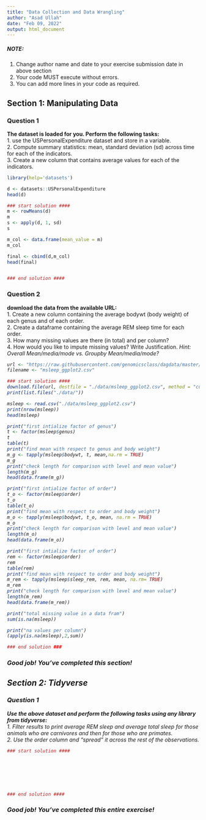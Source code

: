 ---
title: "Data Collection and Data Wrangling"
author: "Asad Ullah"
date: "Feb 09, 2022"
output: html_document
---

##### NOTE: 
1. Change author name and date to your exercise submission date in above section
2. Your code MUST execute without errors. 
3. You can add more lines in your code as required.

## Section 1: Manipulating Data

### Question 1 
**The dataset is loaded for you. Perform the following tasks:**  
1. use the USPersonalExpenditure dataset and store in a variable.  
2. Compute summary statistics: mean, standard deviation (sd) across time for each of the indicators.  
3. Create a new column that contains average values for each of the indicators.  


```{r }
library(help='datasets')
```


```{r }
d <- datasets::USPersonalExpenditure
head(d)
```

```{r }
### start solution ####
m <- rowMeans(d)
m
s <- apply(d, 1, sd)
s
```


```{r }
m_col <- data.frame(mean_value = m)
m_col
```


```{r }
final <- cbind(d,m_col)
head(final)
```


```{r }

```


```{r }
### end solution ####
```

### Question 2 
**download the data from the available URL:**  
1. Create a new column containing the average bodywt (body weight) of each genus and of each order.  
2. Create a dataframe containing the average REM sleep time for each order.  
3. How many missing values are there (in total) and per column?  
4. How would you like to impute missing values? Write Justification.  <i> Hint: Overall Mean/media/mode vs. Groupby Mean/media/mode?


```{r }
url <- "https://raw.githubusercontent.com/genomicsclass/dagdata/master/inst/extdata/msleep_ggplot2.csv"
filename <- "msleep_ggplot2.csv"
```


```{r }
### start solution ####
download.file(url, destfile = "./data/msleep_ggplot2.csv", method = "curl")
print(list.files("./data/"))

```


```{r }
msleep <- read.csv("./data/msleep_ggplot2.csv")
print(nrow(msleep))
head(msleep)
```


```{r }
print("first intialize factor of genus")
t <- factor(msleep$genus)
t
table(t)
print("find mean with respect to genus and body weight")
m_g <- tapply(msleep$bodywt, t, mean,na.rm = TRUE)
m_g
print("check length for comparison with level and mean value")
length(m_g)
head(data.frame(m_g))
```


```{r }
print("first intialize factor of order")
t_o <- factor(msleep$order)
t_o
table(t_o)
print("find mean with respect to order and body weight")
m_o <- tapply(msleep$bodywt, t_o, mean, na.rm = TRUE)
m_o
print("check length for comparison with level and mean value")
length(m_o)
head(data.frame(m_o))
```


```{r }
print("first intialize factor of order")
rem <- factor(msleep$order)
rem
table(rem)
print("find mean with respect to order and body weight")
m_rem <- tapply(msleep$sleep_rem, rem, mean, na.rm= TRUE)
m_rem
print("check length for comparison with level and mean value")
length(m_rem)
head(data.frame(m_rem))
```


```{r }
print("total missing value in a data fram")
sum(is.na(msleep))

print("na values per column")
(apply(is.na(msleep),2,sum))

### end solution ###
```

### Good job! You've completed this section!

## Section 2: Tidyverse

### Question 1
**Use the above dataset and perform the following tasks using any library from tidyverse:**  
1. Filter results to print average REM sleep and average total sleep  for those animals who are carnivores and then for those who are primates.  
2. Use the order column and "spread" it across the rest of the observations.  


```{r }
### start solution ####
```


```{r }

```


```{r }

```


```{r }

```


```{r }

```


```{r }

```


```{r }

```


```{r }
### end solution ####
```

### Good job! You've completed this entire exercise!
